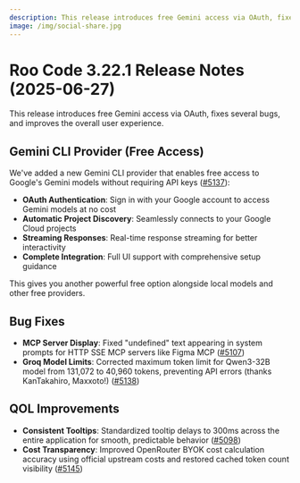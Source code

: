 ```yaml
---
description: This release introduces free Gemini access via OAuth, fixes several bugs, and improves the overall user experience.
image: /img/social-share.jpg
---
```


# Roo Code 3.22.1 Release Notes (2025-06-27)

This release introduces free Gemini access via OAuth, fixes several bugs, and improves the overall user experience.

## Gemini CLI Provider (Free Access)

We've added a new Gemini CLI provider that enables free access to Google's Gemini models without requiring API keys ([#5137](https://github.com/RooCodeInc/Roo-Code/pull/5137)):

- **OAuth Authentication**: Sign in with your Google account to access Gemini models at no cost
- **Automatic Project Discovery**: Seamlessly connects to your Google Cloud projects
- **Streaming Responses**: Real-time response streaming for better interactivity
- **Complete Integration**: Full UI support with comprehensive setup guidance

This gives you another powerful free option alongside local models and other free providers.

## Bug Fixes

* **MCP Server Display**: Fixed "undefined" text appearing in system prompts for HTTP SSE MCP servers like Figma MCP ([#5107](https://github.com/RooCodeInc/Roo-Code/pull/5107))
* **Groq Model Limits**: Corrected maximum token limit for Qwen3-32B model from 131,072 to 40,960 tokens, preventing API errors (thanks KanTakahiro, Maxxoto!) ([#5138](https://github.com/RooCodeInc/Roo-Code/pull/5138))

## QOL Improvements

* **Consistent Tooltips**: Standardized tooltip delays to 300ms across the entire application for smooth, predictable behavior ([#5098](https://github.com/RooCodeInc/Roo-Code/pull/5098))
* **Cost Transparency**: Improved OpenRouter BYOK cost calculation accuracy using official upstream costs and restored cached token count visibility ([#5145](https://github.com/RooCodeInc/Roo-Code/pull/5145))